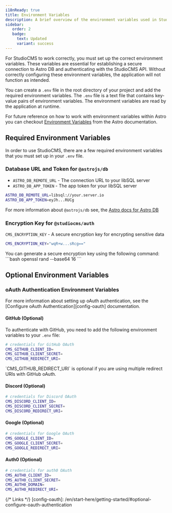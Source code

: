 ```yaml
---
i18nReady: true
title: Environment Variables
description: A brief overview of the environment variables used in StudioCMS.
sidebar:
   order: 2
   badge:
     text: Updated
     variant: success
---
```



For StudioCMS to work correctly, you must set up the correct environment variables. These variables are essential for establishing a secure connection to Astro DB and authenticating with the StudioCMS API. Without correctly configuring these environment variables, the application will not function as intended.

You can create a `.env` file in the root directory of your project and add the required environment variables. The `.env` file is a text file that contains key-value pairs of environment variables. The environment variables are read by the application at runtime.

For future reference on how to work with environment variables within Astro you can checkout [Environment Variables](https://docs.astro.build/guides/environment-variables) from the Astro documentation.

## Required Environment Variables

In order to use StudioCMS, there are a few required environment variables that you must set up in your `.env` file.

### Database URL and Token for `@astrojs/db`

- `ASTRO_DB_REMOTE_URL` - The connection URL to your libSQL server
- `ASTRO_DB_APP_TOKEN` - The app token for your libSQL server

```bash title=".env"
ASTRO_DB_REMOTE_URL=libsql://your.server.io
ASTRO_DB_APP_TOKEN=eyJh...RUCg
```

<ReadMore>For more information about `@astrojs/db` see, the [Astro docs for Astro DB](https://docs.astro.build/en/guides/astro-db/)</ReadMore>

### Encryption Key for `@studiocms/auth`

`CMS_ENCRYPTION_KEY` - A secure encryption key for encrypting sensitive data

```bash title=".env"
CMS_ENCRYPTION_KEY="wqR+w...sRcg=="
```

<Aside type="note" title="Use OpenSSL">
You can generate a secure encryption key using the following command: 
```bash
openssl rand --base64 16
``` 
</Aside>

## Optional Environment Variables

### oAuth Authentication Environment Variables

<ReadMore>
For more information about setting up oAuth authentication, see the [Configure oAuth Authentication][config-oauth] documentation.
</ReadMore>

#### GitHub (Optional)

To authenticate with GitHub, you need to add the following environment variables to your `.env` file:

```bash title=".env"
# credentials for GitHub OAuth
CMS_GITHUB_CLIENT_ID=
CMS_GITHUB_CLIENT_SECRET=
CMS_GITHUB_REDIRECT_URI=
```

<Aside type="note" title="Note">
`CMS_GITHUB_REDIRECT_URI` is optional if you are using multiple redirect URIs with GitHub oAuth.
</Aside>

#### Discord (Optional)

```bash title=".env"
# credentials for Discord OAuth
CMS_DISCORD_CLIENT_ID=
CMS_DISCORD_CLIENT_SECRET=
CMS_DISCORD_REDIRECT_URI=
```

#### Google (Optional)

```bash title=".env"
# credentials for Google OAuth
CMS_GOOGLE_CLIENT_ID=
CMS_GOOGLE_CLIENT_SECRET=
CMS_GOOGLE_REDIRECT_URI=
```

#### Auth0 (Optional)

```bash title=".env"
# credentials for auth0 OAuth
CMS_AUTH0_CLIENT_ID=
CMS_AUTH0_CLIENT_SECRET=
CMS_AUTH0_DOMAIN=
CMS_AUTH0_REDIRECT_URI=
```

{/* Links */}
[config-oauth]: /en/start-here/getting-started/#optional-configure-oauth-authentication
